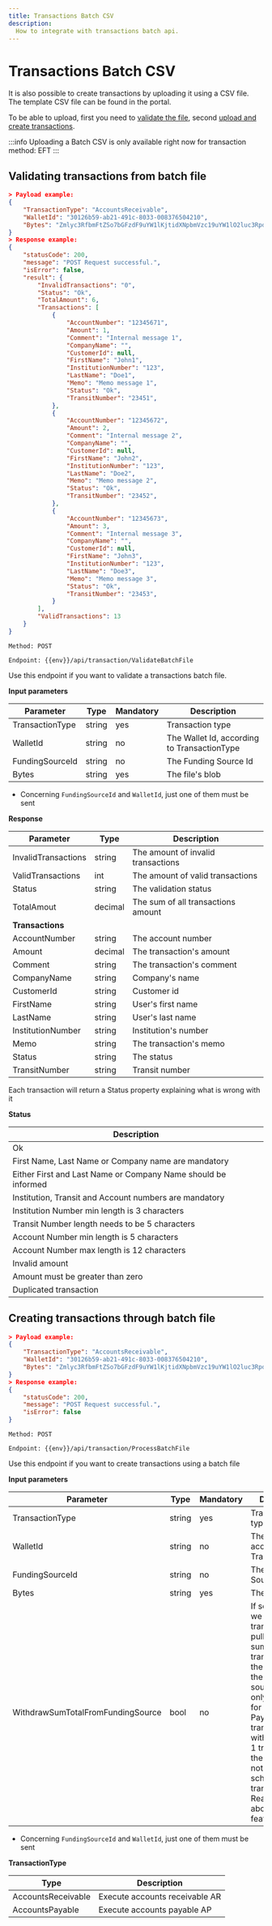 ```yaml
---
title: Transactions Batch CSV
description:
  How to integrate with transactions batch api.
---
```


# Transactions Batch CSV

It is also possible to create transactions by uploading it using a CSV file. The template CSV file can be found in the portal.

To be able to upload, first you need to [validate the file](#validating-transactions-from-batch-file), second [upload and create transactions](#creating-transactions-through-batch-file).

:::info
Uploading a Batch CSV is only available right now for transaction method: EFT
:::

## Validating transactions from batch file
```json
> Payload example:
{
    "TransactionType": "AccountsReceivable",
    "WalletId": "30126b59-ab21-491c-8033-008376504210",
    "Bytes": "Zmlyc3RfbmFtZSo7bGFzdF9uYW1lKjtidXNpbmVzc19uYW1lO2luc3RpdHV0aW9uX251bWJlcio7YnJhbmNoX251bWJlcio7YWNjb3VudF9udW1iZXIqO2Ftb3VudF9pbl9jZW50cyo7dHJhbnNhY3Rpb25fY29tbWVudDttZW1vKjtzY2hlZHVsZWRfZGF0ZQpKb2huO0RvZTs7MTIzOzEyMzQ1OzEyMzQ1Njc7MTAwO0ludGVybmFsIE1lc3NhZ2U7TWVtbyBtZXNzYWdlOw=="
}
> Response example:
{
    "statusCode": 200,
    "message": "POST Request successful.",
    "isError": false,
    "result": {
        "InvalidTransactions": "0",
        "Status": "Ok",
        "TotalAmount": 6,
        "Transactions": [
            {
                "AccountNumber": "12345671",
                "Amount": 1,
                "Comment": "Internal message 1",
                "CompanyName": "",
                "CustomerId": null,
                "FirstName": "John1",
                "InstitutionNumber": "123",
                "LastName": "Doe1",
                "Memo": "Memo message 1",
                "Status": "Ok",
                "TransitNumber": "23451",
            },
            {
                "AccountNumber": "12345672",
                "Amount": 2,
                "Comment": "Internal message 2",
                "CompanyName": "",
                "CustomerId": null,
                "FirstName": "John2",
                "InstitutionNumber": "123",
                "LastName": "Doe2",
                "Memo": "Memo message 2",
                "Status": "Ok",
                "TransitNumber": "23452",
            },
            {
                "AccountNumber": "12345673",
                "Amount": 3,
                "Comment": "Internal message 3",
                "CompanyName": "",
                "CustomerId": null,
                "FirstName": "John3",
                "InstitutionNumber": "123",
                "LastName": "Doe3",
                "Memo": "Memo message 3",
                "Status": "Ok",
                "TransitNumber": "23453",
            }
        ],
        "ValidTransactions": 13
    }
}
```

`Method: POST`

`Endpoint: {{env}}/api/transaction/ValidateBatchFile`

Use this endpoint if you want to validate a transactions batch file.

**Input parameters**

Parameter | Type | Mandatory | Description
--------- | ------- | ----------- | -------
TransactionType | string | yes | Transaction type
WalletId | string | no | The Wallet Id, according to TransactionType
FundingSourceId | string | no | The Funding Source Id
Bytes | string | yes | The file's blob

- Concerning `FundingSourceId` and `WalletId`, just one of them must be sent


**Response**

Parameter | Type | Description
--------- | ------- | -----------
InvalidTransactions | string | The amount of invalid transactions
ValidTransactions | int | The amount of valid transactions
Status | string | The validation status
TotalAmout | decimal | The sum of all transactions amount
**Transactions** | | 
AccountNumber | string | The account number
Amount | decimal | The transaction's amount
Comment | string | The transaction's comment
CompanyName | string | Company's name 
CustomerId | string | Customer id
FirstName | string | User's first name
LastName | string | User's last name
InstitutionNumber | string | Institution's number
Memo | string | The transaction's memo
Status | string | The status
TransitNumber | string | Transit number


Each transaction will return a Status property explaining what is wrong with it

**Status**

Description |
----------- |
Ok |
First Name, Last Name or Company name are mandatory |
Either First and Last Name or Company Name should be informed |
Institution, Transit and Account numbers are mandatory |
Institution Number min length is 3 characters |
Transit Number length needs to be 5 characters |
Account Number min length is 5 characters |
Account Number max length is 12 characters |
Invalid amount |
Amount must be greater than zero |
Duplicated transaction |


## Creating transactions through batch file
```json
> Payload example:
{
    "TransactionType": "AccountsReceivable",
    "WalletId": "30126b59-ab21-491c-8033-008376504210",
    "Bytes": "Zmlyc3RfbmFtZSo7bGFzdF9uYW1lKjtidXNpbmVzc19uYW1lO2luc3RpdHV0aW9uX251bWJlcio7YnJhbmNoX251bWJlcio7YWNjb3VudF9udW1iZXIqO2Ftb3VudF9pbl9jZW50cyo7dHJhbnNhY3Rpb25fY29tbWVudDttZW1vKjtzY2hlZHVsZWRfZGF0ZQpKb2huO0RvZTs7MTIzOzEyMzQ1OzEyMzQ1Njc7MTAwO0ludGVybmFsIE1lc3NhZ2U7TWVtbyBtZXNzYWdlOw=="
}
> Response example:
{
    "statusCode": 200,
    "message": "POST Request successful.",
    "isError": false
}
```

`Method: POST`

`Endpoint: {{env}}/api/transaction/ProcessBatchFile`

Use this endpoint if you want to create transactions using a batch file

**Input parameters**

Parameter | Type | Mandatory | Description
--------- | ------- | ----------- | -------
TransactionType | string | yes | Transaction type
WalletId | string | no | The Wallet Id, according to TransactionType
FundingSourceId | string | no | The Funding Source Id
Bytes | string | yes | The file's blob
WithdrawSumTotalFromFundingSource | bool | no | If set to True, we will do one transaction to pull the entire sum of transactions in the batch from the funding source. This is only applicable for Accounts Payable transactions with more than 1 transaction in the file. It does not work for scheduled transactions. Read more about this feature here.


- Concerning `FundingSourceId` and `WalletId`, just one of them must be sent

**TransactionType**

Type | Description
---- | -----------
AccountsReceivable | Execute accounts receivable AR
AccountsPayable | Execute accounts payable AP
